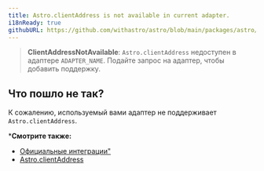 ```yaml
---
title: Astro.clientAddress is not available in current adapter.
i18nReady: true
githubURL: https://github.com/withastro/astro/blob/main/packages/astro/src/core/errors/errors-data.ts
---
```


> **ClientAddressNotAvailable**: `Astro.clientAddress` недоступен в адаптере `ADAPTER_NAME`. Подайте запрос на адаптер, чтобы добавить поддержку.

## Что пошло не так?

К сожалению, используемый вами адаптер не поддерживает `Astro.clientAddress`.

***Смотрите также:**

-  [Официальные интеграции"](/ru/guides/integrations-guide/#официальные-интеграции)
-  [Astro.clientAddress](/ru/reference/api-reference/#astroclientaddress)